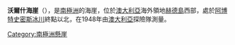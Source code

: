 {{coord|53|6|S|73|23|E|display=title}}

'''沃爾什海崖'''（{{lang-en|Walsh Bluff}}），是[[南極洲|南極洲]]的海崖，位於[[澳大利亞|澳大利亞]]海外領地[[赫德島|赫德島]]西部，處於[[阿博特史密斯冰川|阿博特史密斯冰川]]終點以北，在1948年由[[澳大利亞|澳大利亞]]探險隊測量。

[[Category:南極洲懸崖|Category:南極洲懸崖]]


{{Antarctica-geo-stub}}